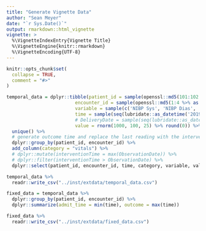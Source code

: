 ```yaml
---
title: "Generate Vignette Data"
author: "Sean Meyer"
date: "`r Sys.Date()`"
output: rmarkdown::html_vignette
vignette: >
  %\VignetteIndexEntry{Vignette Title}
  %\VignetteEngine{knitr::rmarkdown}
  %\VignetteEncoding{UTF-8}
---
```


```r
knitr::opts_chunk$set(
  collapse = TRUE,
  comment = "#>"
)
```

```r
temporal_data = dplyr::tibble(patient_id = sample(openssl::md5(101:102 %>% as.character()) %>% toupper(), 1000, replace = TRUE),
                         encounter_id = sample(openssl::md5(1:4 %>% as.character()) %>% toupper(), 1000, replace = TRUE),
                         variable = sample(c('NIBP Sys', 'NIBP Dias', 'NIBP Pulse Rate', 'NIBP Pulse Ox', 'SpO2'), 1000, replace = TRUE),
                         time = sample(seq(lubridate::as_datetime('2019/04/01'), lubridate::as_datetime('2019/04/10'), by="min"), 1000),
                         # DeliveryDate = sample(seq(lubridate::as_datetime('2019/04/01'), lubridate::as_datetime('2019/04/2'), by="min"), 1000),
                         value = rnorm(1000, 100, 25) %>% round(0)) %>% 
  unique() %>% 
  # generate outcome time and replace the last reading with the intervention
  dplyr::group_by(patient_id, encounter_id) %>% 
  add_column(category = "vitals") %>% 
  # dplyr::mutate(interventionTime = max(ObservationDate)) %>% 
  # dplyr::filter(interventionTime > ObservationDate) %>% 
  dplyr::select(patient_id, encounter_id, time, category, variable, value)

temporal_data %>% 
  readr::write_csv("../inst/extdata/temporal_data.csv")

fixed_data = temporal_data %>% 
  dplyr::group_by(patient_id, encounter_id) %>% 
  dplyr::summarize(admit_time = min(time), outcome = max(time))

fixed_data %>% 
  readr::write_csv("../inst/extdata/fixed_data.csv")

```

